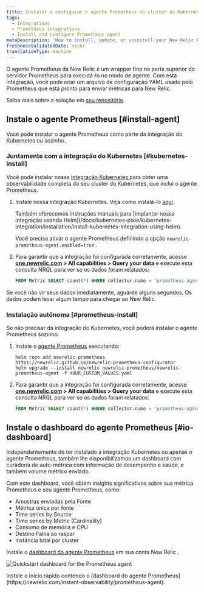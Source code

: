 ```yaml
---
title: Instalar e configurar o agente Prometheus no cluster do Kubernetes
tags:
  - Integrations
  - Prometheus integrations
  - Install and configure Prometheus agent
metaDescription: 'How to install, update, or uninstall your New Relic Prometheus agent alongside the Kubernetes integration.'
freshnessValidatedDate: never
translationType: machine
---
```




O agente Prometheus da New Relic é um wrapper fino na parte superior do servidor Prometheus para executá-lo no modo de agente. Com esta integração, você pode criar um arquivo de configuração YAML usado pelo Prometheus que está pronto para enviar métricas para New Relic.

Saiba mais sobre a solução em [seu repositório](https://github.com/newrelic/newrelic-prometheus-configurator).

## Instale o agente Prometheus [#install-agent]

Você pode instalar o agente Prometheus como parte da integração do Kubernetes ou sozinho.

### Juntamente com a integração do Kubernetes [#kubernetes-install]

Você pode instalar nossa [integração Kubernetes ](/docs/kubernetes-pixie/kubernetes-integration/get-started/introduction-kubernetes-integration)para obter uma observabilidade completa do seu cluster do Kubernetes, que inclui o agente Prometheus.

1. Instale nossa integração Kubernetes. Veja como instalá-lo [aqui](/docs/kubernetes-pixie/kubernetes-integration/installation/kubernetes-integration-install-configure).

   <Callout variant="tip">
     Também oferecemos instruções manuais para [implantar nossa integração usando Helm](/docs/kubernetes-pixie/kubernetes-integration/installation/install-kubernetes-integration-using-helm).

     Você precisa ativar o agente Prometheus definindo a opção `newrelic-prometheus-agent.enabled=true` .
   </Callout>

2. Para garantir que a integração foi configurada corretamente, acesse <DoNotTranslate>**[one.newrelic.com](https://one.newrelic.com) > All capabilities > Query your data**</DoNotTranslate> e execute esta consulta NRQL para ver se os dados foram relatados:

   ```sql
   FROM Metric SELECT count(*) WHERE collector.name = 'prometheus-agent' AND cluster_name = 'YOUR_CLUSTER_NAME' since 1 hour ago
   ```

<Callout variant="tip">
  Se você não vir seus dados imediatamente, aguarde alguns segundos. Os dados podem levar algum tempo para chegar ao New Relic.
</Callout>

### Instalação autônoma [#prometheus-install]

Se não precisar da integração do Kubernetes, você poderá instalar o agente Prometheus sozinho.

1. Instale o [agente Prometheus](https://github.com/newrelic/newrelic-prometheus-configurator#readme) executando:

   ```shell
   helm repo add newrelic-prometheus https://newrelic.github.io/newrelic-prometheus-configurator
   helm upgrade --install newrelic newrelic-prometheus/newrelic-prometheus-agent -f YOUR_CUSTOM_VALUES.yaml
   ```

2. Para garantir que a integração foi configurada corretamente, acesse <DoNotTranslate>**[one.newrelic.com](https://one.newrelic.com) > All capabilities > Query your data**</DoNotTranslate> e execute esta consulta NRQL para ver se os dados foram relatados:

   ```sql
   FROM Metric SELECT count(*) WHERE collector.name = 'prometheus-agent' since 1 hour ago
   ```

## Instale o dashboard do agente Prometheus [#io-dashboard]

Independentemente de ter instalado a integração Kubernetes ou apenas o agente Prometheus, também lhe disponibilizamos um dashboard com curadoria de auto-métrica com informação de desempenho e saúde, e também volume métrico enviado.

Com este dashboard, você obtém insights significativos sobre sua métrica Prometheus e seu agente Prometheus, como:

* Amostras enviadas pela Fonte
* Métrica única por fonte
* Time series by Source
* Time series by Metric (Cardinality)
* Consumo de memória e CPU
* Destino Falha ao raspar
* Instância total por cluster

Instale o [dashboard do agente Prometheus](https://newrelic.com/instant-observability/prometheus-agent) em sua conta New Relic .

<img
  title="Quickstart dashboard for the Prometheus agent"
  alt="Quickstart dashboard for the Prometheus agent"
  src={infrastructurePrometheusIoDashboard}
/>

<figcaption>
  Instale o início rápido contendo o [dashboard do agente Prometheus](https://newrelic.com/instant-observability/prometheus-agent).
</figcaption>